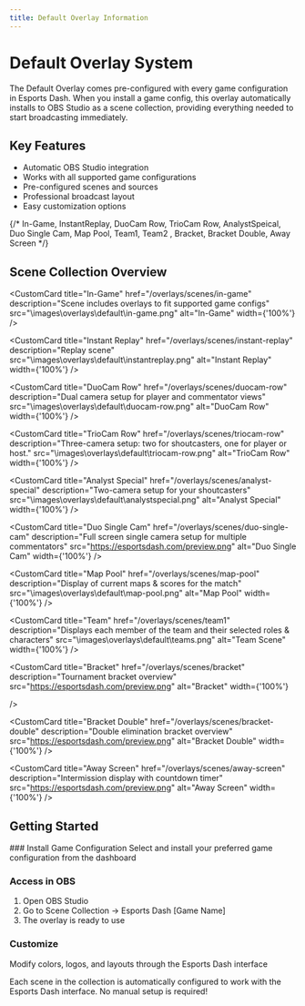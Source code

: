 ```yaml
---
title: Default Overlay Information
---
```



# Default Overlay System

The Default Overlay comes pre-configured with every game configuration in Esports Dash. When you install a game config, this overlay automatically installs to OBS Studio as a scene collection, providing everything needed to start broadcasting immediately.

## Key Features
- Automatic OBS Studio integration
- Works with all supported game configurations
- Pre-configured scenes and sources
- Professional broadcast layout
- Easy customization options



{/* In-Game, InstantReplay, DuoCam Row, TrioCam Row, AnalystSpeical, Duo Single Cam, Map Pool, Team1, Team2 , Bracket, Bracket Double, Away Screen */}

## Scene Collection Overview

<Cards num={3}>

  <CustomCard
    title="In-Game"
    href="/overlays/scenes/in-game"
    description="Scene includes overlays to fit supported game configs"
    src="\images\overlays\default\in-game.png"
    alt="In-Game"
    width={'100%'}
  />

  <CustomCard
    title="Instant Replay"
    href="/overlays/scenes/instant-replay"
    description="Replay scene"
    src="\images\overlays\default\instantreplay.png"
    alt="Instant Replay"
    width={'100%'}
  />

  <CustomCard
    title="DuoCam Row"
    href="/overlays/scenes/duocam-row"
    description="Dual camera setup for player and commentator views"
    src="\images\overlays\default\duocam-row.png"
    alt="DuoCam Row"
    width={'100%'}
  />

  <CustomCard
    title="TrioCam Row"
    href="/overlays/scenes/triocam-row"
    description="Three-camera setup: two for shoutcasters, one for player or host."
    src="\images\overlays\default\triocam-row.png"
    alt="TrioCam Row"
    width={'100%'}
  />

  <CustomCard
    title="Analyst Special"
    href="/overlays/scenes/analyst-special"
    description="Two-camera setup for your shoutcasters"
    src="\images\overlays\default\analystspecial.png"
    alt="Analyst Special"
    width={'100%'}
  />

  <CustomCard
    title="Duo Single Cam"
    href="/overlays/scenes/duo-single-cam"
    description="Full screen single camera setup for multiple commentators"
    src="https://esportsdash.com/preview.png"
    alt="Duo Single Cam"
    width={'100%'}
  />

  <CustomCard
    title="Map Pool"
    href="/overlays/scenes/map-pool"
    description="Display of current maps & scores for the match"
    src="\images\overlays\default\map-pool.png"
    alt="Map Pool"
    width={'100%'}
  />

  <CustomCard
    title="Team"
    href="/overlays/scenes/team1"
    description="Displays each member of the team and their selected roles & characters"
    src="\images\overlays\default\teams.png"
    alt="Team Scene"
    width={'100%'}
  />

  <CustomCard
    title="Bracket"
    href="/overlays/scenes/bracket"
    description="Tournament bracket overview"
    src="https://esportsdash.com/preview.png"
    alt="Bracket"
    width={'100%'}

  />

  <CustomCard
    title="Bracket Double"
    href="/overlays/scenes/bracket-double"
    description="Double elimination bracket overview"
    src="https://esportsdash.com/preview.png"
    alt="Bracket Double"
    width={'100%'}
  />

  <CustomCard
    title="Away Screen"
    href="/overlays/scenes/away-screen"
    description="Intermission display with countdown timer"
    src="https://esportsdash.com/preview.png"
    alt="Away Screen"
    width={'100%'}
  />


</Cards>

## Getting Started

<Steps>
### Install Game Configuration
Select and install your preferred game configuration from the dashboard

### Access in OBS
1. Open OBS Studio
2. Go to Scene Collection → Esports Dash [Game Name]
3. The overlay is ready to use

### Customize
Modify colors, logos, and layouts through the Esports Dash interface
</Steps>

<Callout type="info">
  Each scene in the collection is automatically configured to work with the Esports Dash interface. No manual setup is required!
</Callout>